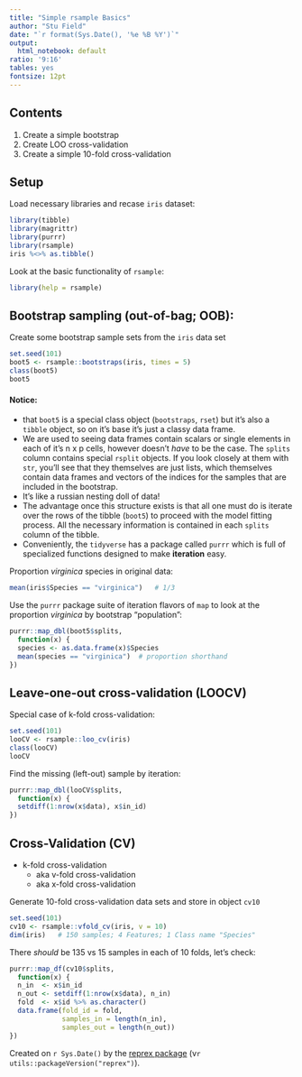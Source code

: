 ```yaml
---
title: "Simple rsample Basics"
author: "Stu Field"
date: "`r format(Sys.Date(), '%e %B %Y')`"
output:
  html_notebook: default
ratio: '9:16'
tables: yes
fontsize: 12pt
---
```



## Contents
1)  Create a simple bootstrap
2)  Create LOO cross-validation
3)  Create a simple 10-fold cross-validation


## Setup
Load necessary libraries and recase `iris` dataset:
```r
library(tibble)
library(magrittr)
library(purrr)
library(rsample)
iris %<>% as.tibble()
```

Look at the basic functionality of `rsample`:
``` r
library(help = rsample)
```


## Bootstrap sampling (out-of-bag; OOB):
Create some bootstrap sample sets from the `iris` data set
```r
set.seed(101)
boot5 <- rsample::bootstraps(iris, times = 5)
class(boot5)
boot5
```
#### Notice:

  * that `boot5` is a special class object (`bootstraps`, `rset`) but it's also a `tibble` object, so on it's base it's just a classy data frame. 
  * We are used to seeing data frames contain scalars or single elements in each of it's n x p cells, however doesn't *have* to be the case. The `splits` column contains special `rsplit` objects. If you look closely at them with `str`, you'll see that they themselves are just lists, which themselves contain data frames and vectors of the indices for the samples that are included in the bootstrap.
  * It's like a russian nesting doll of data!
  * The advantage once this structure exists is that all one must do is iterate over the rows of the tibble (`boot5`) to proceed with the model fitting process. All the necessary information is contained in each `splits` column of the tibble.
  * Conveniently, the `tidyverse` has a package called `purrr` which is full of specialized functions designed to make **iteration** easy.



Proportion *virginica* species in original data:
```r
mean(iris$Species == "virginica")   # 1/3
```

Use the `purrr` package suite of iteration flavors of `map` to look at the proportion *virginica* by bootstrap "population":
```r
purrr::map_dbl(boot5$splits,
  function(x) {
  species <- as.data.frame(x)$Species
  mean(species == "virginica")  # proportion shorthand
})
```


## Leave-one-out cross-validation (LOOCV)
Special case of k-fold cross-validation:

```r
set.seed(101)
looCV <- rsample::loo_cv(iris)
class(looCV)
looCV
```

Find the missing (left-out) sample by iteration:
```r
purrr::map_dbl(looCV$splits,
  function(x) {
  setdiff(1:nrow(x$data), x$in_id)
})
```

## Cross-Validation (CV)
* k-fold cross-validation
    * aka v-fold cross-validation
    * aka x-fold cross-validation

Generate 10-fold cross-validation data sets and store in object `cv10`
```r
set.seed(101)
cv10 <- rsample::vfold_cv(iris, v = 10)
dim(iris)   # 150 samples; 4 Features; 1 Class name "Species"
```

There *should* be 135 vs 15 samples in each of 10 folds, let's check:
```r
purrr::map_df(cv10$splits,
  function(x) {
  n_in  <- x$in_id
  n_out <- setdiff(1:nrow(x$data), n_in)
  fold  <- x$id %>% as.character()
  data.frame(fold_id = fold,
             samples_in = length(n_in),
             samples_out = length(n_out))
})
```

Created on `r Sys.Date()` by the [reprex package](http://reprex.tidyverse.org) (v`r utils::packageVersion("reprex")`).
